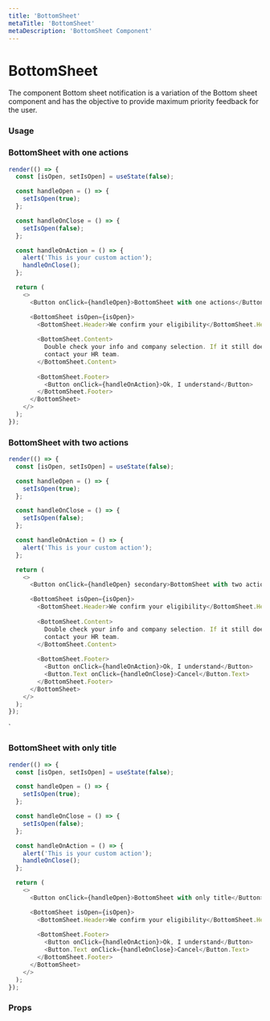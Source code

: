 ```yaml
---
title: 'BottomSheet'
metaTitle: 'BottomSheet'
metaDescription: 'BottomSheet Component'
---
```


# BottomSheet

The component Bottom sheet notification is a variation of the Bottom sheet component and has the objective to provide maximum priority feedback for the user.

### Usage

### BottomSheet with one actions

```javascript state
render(() => {
  const [isOpen, setIsOpen] = useState(false);

  const handleOpen = () => {
    setIsOpen(true);
  };

  const handleOnClose = () => {
    setIsOpen(false);
  };

  const handleOnAction = () => {
    alert('This is your custom action');
    handleOnClose();
  };

  return (
    <>
      <Button onClick={handleOpen}>BottomSheet with one actions</Button>

      <BottomSheet isOpen={isOpen}>
        <BottomSheet.Header>We confirm your eligibility</BottomSheet.Header>
        
        <BottomSheet.Content>
          Double check your info and company selection. If it still doesn’t work,
          contact your HR team.
        </BottomSheet.Content>
        
        <BottomSheet.Footer>
          <Button onClick={handleOnAction}>Ok, I understand</Button>
        </BottomSheet.Footer>
      </BottomSheet>
    </>
  );
});
```
### BottomSheet with two actions

```javascript state
render(() => {
  const [isOpen, setIsOpen] = useState(false);

  const handleOpen = () => {
    setIsOpen(true);
  };

  const handleOnClose = () => {
    setIsOpen(false);
  };

  const handleOnAction = () => {
    alert('This is your custom action');
  };

  return (
    <>
      <Button onClick={handleOpen} secondary>BottomSheet with two actions</Button>

      <BottomSheet isOpen={isOpen}>
        <BottomSheet.Header>We confirm your eligibility</BottomSheet.Header>
        
        <BottomSheet.Content>
          Double check your info and company selection. If it still doesn’t work,
          contact your HR team.
        </BottomSheet.Content>
        
        <BottomSheet.Footer>
          <Button onClick={handleOnAction}>Ok, I understand</Button>
          <Button.Text onClick={handleOnClose}>Cancel</Button.Text>
        </BottomSheet.Footer>
      </BottomSheet>
    </>
  );
});
```

`
### BottomSheet with only title

```javascript state
render(() => {
  const [isOpen, setIsOpen] = useState(false);

  const handleOpen = () => {
    setIsOpen(true);
  };

  const handleOnClose = () => {
    setIsOpen(false);
  };

  const handleOnAction = () => {
    alert('This is your custom action');
    handleOnClose();
  };

  return (
    <>
      <Button onClick={handleOpen}>BottomSheet with only title</Button>

      <BottomSheet isOpen={isOpen}>
        <BottomSheet.Header>We confirm your eligibility</BottomSheet.Header>
        
        <BottomSheet.Footer>
          <Button onClick={handleOnAction}>Ok, I understand</Button>
          <Button.Text onClick={handleOnClose}>Cancel</Button.Text>
        </BottomSheet.Footer>
      </BottomSheet>
    </>
  );
});
```

### Props

<PropsTable component="BottomSheet" platform="web" />


  